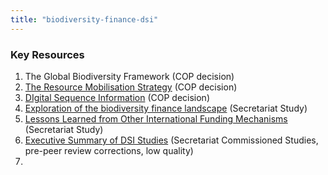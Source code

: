 ```yaml
---
title: "biodiversity-finance-dsi"
---
```


### Key Resources

1.  The Global Biodiversity Framework (COP decision)
2.  [The Resource Mobilisation Strategy](https://www.cbd.int/doc/decisions/cop-15/cop-15-dec-09-en.pdf) (COP decision)
3.  [DIgital Sequence Information](https://www.cbd.int/doc/decisions/cop-15/cop-15-dec-09-en.pdf) (COP decision)
4.  [Exploration of the biodiversity finance landscape](https://www.cbd.int/doc/c/e761/abc8/a3a6b3d8c118f389ac6b8d8c/sbi-04-inf-10-en.pdf) (Secretariat Study)
5.  [Lessons Learned from Other International Funding Mechanisms](https://www.cbd.int/doc/c/614a/6fec/ae55835cbe586f697f9bcc99/wgdsi-01-02-add2-rev1-en.pdf) (Secretariat Study)
6.  [Executive Summary of DSI Studies](https://www.cbd.int/doc/c/2236/870d/df42f0c0e104ad6a48d1d4d9/wgdsi-02-02-add2-en.pdf) (Secretariat Commissioned Studies, pre-peer review corrections, low quality)
7.  
